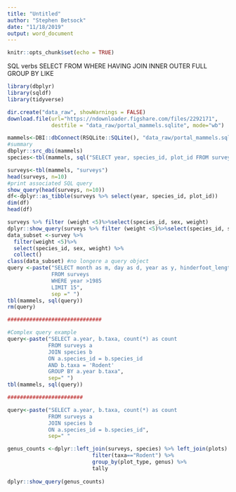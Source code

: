 ```yaml
---
title: "Untitled"
author: "Stephen Betsock"
date: "11/18/2019"
output: word_document
---
```


```r
knitr::opts_chunk$set(echo = TRUE)
```
SQL verbs
SELECT
FROM
WHERE
HAVING
JOIN
  INNER
  OUTER
  FULL
GROUP BY
LIKE


```r
library(dbplyr)
library(sqldf)
library(tidyverse)

dir.create("data_raw", showWarnings = FALSE)
download.file(url="https://ndownloader.figshare.com/files/2292171",
              destfile = "data_raw/portal_mammels.sqlite", mode="wb")
```
```r
mammels<-DBI::dbConnect(RSQLite::SQLite(), "data_raw/portal_mammels.sqlite")
#summary
dbplyr::src_dbi(mammels)
species<-tbl(mammels, sql("SELECT year, species_id, plot_id FROM surveys"))
```

```r
surveys<-tbl(mammels, "surveys")
head(surveys, n=10)
#print associated SQL query
show_query(head(surveys, n=10))
df<-dplyr::as_tibble(surveys %>% select(year, species_id, plot_id))
dim(df)
head(df)
```

```r
surveys %>% filter (weight <5)%>%select(species_id, sex, weight)
dplyr::show_query(surveys %>% filter (weight <5)%>%select(species_id, sex, weight))
data_subset <-survey %>%
  filter(weight <5)%>%
  select(species_id, sex, weight) %>%
  collect()
class(data_subset) #no longere a query object
query <-paste("SELECT month as m, day as d, year as y, hinderfoot_length as h, weight as w
              FROM surveys
              WHERE year >1985
              LIMIT 15",
              sep =" ")
tbl(mammels, sql(query))
rm(query)

##############################

#Complex query example
query<-paste("SELECT a.year, b.taxa, count(*) as count
             FROM surveys a
             JOIN species b
             ON a.species_id = b.species_id
             AND b.taxa = 'Rodent'
             GROUP BY a.year b.taxa", 
             sep=" ")
tbl(mammels, sql(query))

########################

query<-paste("SELECT a.year, b.taxa, count(*) as count
             FROM surveys a
             JOIN species b
             ON a.species_id = b.species_id",
             sep=" " 

genus_counts <-dplyr::left_join(surveys, species) %>% left_join(plots)
                           filter(taxa=="Rodent") %>%
                           group_by(plot_type, genus) %>%
                           tally
                           
dplyr::show_query(genus_counts)
```
